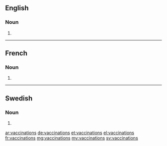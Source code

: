 ==English==

===Noun===
{{head|en|plural}}

# {{plural of|vaccination|lang=en}}

----

==French==

===Noun===
{{head|fr|plural}}

# {{plural of|vaccination|lang=fr}}

----

==Swedish==

===Noun===
{{head|sv|noun form}}

# {{sv-noun-form-indef-gen|vaccination}}

[[ar:vaccinations]]
[[de:vaccinations]]
[[et:vaccinations]]
[[el:vaccinations]]
[[fr:vaccinations]]
[[mg:vaccinations]]
[[my:vaccinations]]
[[sv:vaccinations]]